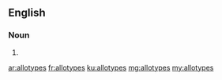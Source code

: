 ==English==

===Noun===
{{head|en|plural}}

# {{plural of|allotype|lang=en}}

[[ar:allotypes]]
[[fr:allotypes]]
[[ku:allotypes]]
[[mg:allotypes]]
[[my:allotypes]]